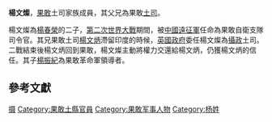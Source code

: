 '''楊文燦'''，[[果敢|果敢]]土司家族成員，其父兄為果敢[[土司|土司]]。

楊文燦為[[楊春榮|楊春榮]]的二子{{R|楊家}}，[[第二次世界大戰|第二次世界大戰]]期間，被[[中國遠征軍|中國遠征軍]]任命為果敢自衛支隊司令官。其兄果敢土司[[楊文炳_(果敢)|楊文炳]]滯留印度的時候，[[英國政府|英國政府]]委任楊文燦為[[攝政|攝政]]土司。二戰結束後楊文炳回到果敢，楊文燦主動將權力交還給楊文炳，仍獲楊文炳的信任{{R|楊家}}。其子[[楊振紀|楊振紀]]為果敢革命軍領導者。{{R|楊家}}

==參考文獻==
{{Reflist|2|refs=

<ref name="楊家">{{cite book|author=楊麗|title=《楊家》|year=1979|location=雪梨}}</ref>

}}

[[Category:果敢土司|摄]]
[[Category:果敢土縣官員|Category:果敢土縣官員]]
[[Category:果敢军事人物|Category:果敢军事人物]]
[[Category:杨姓|Category:杨姓]]